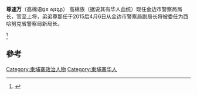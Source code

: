 
{{Infobox Politician
| name          = 尊速万
| image         = 
| caption       =
| order         =  
| office        = {{le|金边市警察局局长}}
| term_start    = 
| term_end      = 
| predecessor   = 
| successor     = 
| office2        = 
| term_start2    = 
| term_end2      = 
| predecessor2   = 
| successor2     = 
| office3   =
| term_start3    = 
| term_end3      = 
| predecessor3   = 
| successor3     = 
| birth_date    = 
| birth_place   = 
| nationality   = [[柬埔寨人|柬埔寨人]]
| death_date    = 
| death_place   = 
| party         = [[柬埔寨人民党|柬埔寨人民党]]
| religion
| relations     = 
| residence     = 
| alma_mater    = 
| occupation    = 
| religion      = [[佛教|佛教]]
| signature     = 
| website       = 
| footnotes     = 
}}
{{Contains Khmer text}}
'''尊速万'''（高棉语ជួន​ សុវណ្ណ​）  高棉族（据说其有华人血统）现任金边市警察局局长，官至上将，弟弟尊那任于2015后4月6日从金边市警察局副局长将被委任为西哈努克省警察局新局长。

<ref>{{Cite web |url=http://www.7jpz.com/article-32363-1.html |title=存档副本 |access-date=2015-04-01 |archive-date=2016-03-04 |archive-url=https://web.archive.org/web/20160304101747/http://www.7jpz.com/article-32363-1.html |dead-url=no }}</ref>
==參考==
{{reflist}}
[[Category:柬埔寨政治人物|Category:柬埔寨政治人物]]
[[Category:柬埔寨华人|Category:柬埔寨华人]]